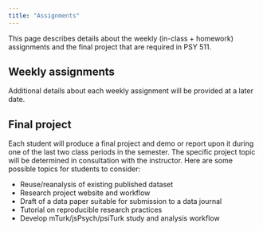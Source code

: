 ```yaml
---
title: "Assignments"
---
```


This page describes details about the weekly (in-class + homework) assignments and the final project that are required in PSY 511.

## Weekly assignments

Additional details about each weekly assignment will be provided at a later date.

## Final project

Each student will produce a final project and demo or report upon it during one of the last two class periods in the semester. The specific project topic will be determined in consultation with the instructor. Here are some possible topics for students to consider:

- Reuse/reanalysis of existing published dataset
- Research project website and workflow
- Draft of a data paper suitable for submission to a data journal
- Tutorial on reproducible research practices
- Develop mTurk/jsPsych/psiTurk study and analysis workflow